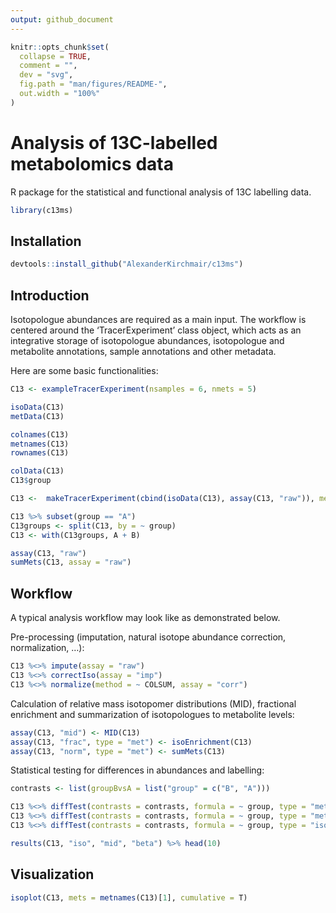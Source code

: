 ```yaml
---
output: github_document
---
```


<!-- README.md is generated from README.Rmd. Please edit that file -->

```r
knitr::opts_chunk$set(
  collapse = TRUE,
  comment = "",
  dev = "svg",
  fig.path = "man/figures/README-",
  out.width = "100%"
)
```

# Analysis of 13C-labelled metabolomics data

<!-- badges: start -->
<!-- badges: end -->

R package for the statistical and functional analysis of 13C labelling data.


```r

library(c13ms)

```

## Installation

``` r
devtools::install_github("AlexanderKirchmair/c13ms")
```

## Introduction

Isotopologue abundances are required as a main input. The workflow is centered around the 'TracerExperiment' class object, which acts as an integrative storage of isotopologue abundances, isotopologue and metabolite annotations, sample annotations and other metadata.

Here are some basic functionalities:

```r

C13 <- exampleTracerExperiment(nsamples = 6, nmets = 5)

isoData(C13)
metData(C13)

colnames(C13)
metnames(C13)
rownames(C13)

colData(C13)
C13$group

C13 <-  makeTracerExperiment(cbind(isoData(C13), assay(C13, "raw")), metData = metData(C13), colData = colData(C13))

C13 %>% subset(group == "A")
C13groups <- split(C13, by = ~ group)
C13 <- with(C13groups, A + B)

assay(C13, "raw")
sumMets(C13, assay = "raw")

```



## Workflow

A typical analysis workflow may look like as demonstrated below.


Pre-processing (imputation, natural isotope abundance correction, normalization, ...): 
```r

C13 %<>% impute(assay = "raw")
C13 %<>% correctIso(assay = "imp")
C13 %<>% normalize(method = ~ COLSUM, assay = "corr")

```


Calculation of relative mass isotopomer distributions (MID), fractional enrichment and summarization of isotopologues to metabolite levels:
```r

assay(C13, "mid") <- MID(C13)
assay(C13, "frac", type = "met") <- isoEnrichment(C13)
assay(C13, "norm", type = "met") <- sumMets(C13)

```


Statistical testing for differences in abundances and labelling:
```r

contrasts <- list(groupBvsA = list("group" = c("B", "A")))

C13 %<>% diffTest(contrasts = contrasts, formula = ~ group, type = "met", assay = "norm", method = "ttest")
C13 %<>% diffTest(contrasts = contrasts, formula = ~ group, type = "met", assay = "frac", method = "beta")
C13 %<>% diffTest(contrasts = contrasts, formula = ~ group, type = "iso",  assay = "mid", method = "beta")

results(C13, "iso", "mid", "beta") %>% head(10)

```



## Visualization

```r

isoplot(C13, mets = metnames(C13)[1], cumulative = T)

```


